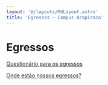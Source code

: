 ```yaml
---
layout: '@/layouts/MdLayout.astro'
title: 'Egressos — Campus Arapiraca'
---
```




Egressos
========








[Questionário para os egressos](https://forms.gle/4FcShdynqhgvy3u78)


[Onde estão nossos egressos?](/cpt/discentes/egressos/em-que-estao-trabalhando.pdf/view)









